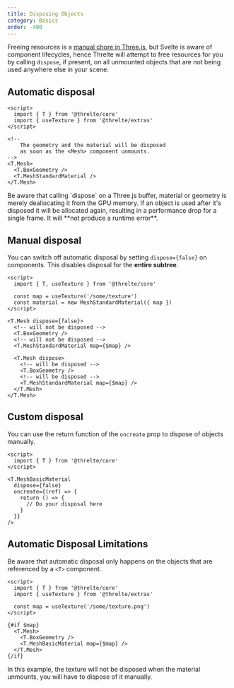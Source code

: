 ```yaml
---
title: Disposing Objects
category: Basics
order: -400
---
```


Freeing resources is a [manual chore in
Three.js](https://threejs.org/docs/index.html#manual/en/introduction/How-to-dispose-of-objects),
but Svelte is aware of component lifecycles, hence Threlte will attempt to free
resources for you by calling `dispose`, if present, on all unmounted objects
that are not being used anywhere else in your scene.

## Automatic disposal

```svelte
<script>
  import { T } from '@threlte/core'
  import { useTexture } from '@threlte/extras'
</script>

<!--
	The geometry and the material will be disposed
	as soon as the <Mesh> component unmounts.
-->
<T.Mesh>
  <T.BoxGeometry />
  <T.MeshStandardMaterial />
</T.Mesh>
```

<Tip>
  Be aware that calling `dispose` on a Three.js buffer, material or geometry is merely deallocating
  it from the GPU memory. If an object is used after it's disposed it will be allocated again,
  resulting in a performance drop for a single frame. It will **not produce a runtime error**.
</Tip>

## Manual disposal

You can switch off automatic disposal by setting `dispose={false}` on
components. This disables disposal for the **entire subtree**.

```svelte
<script>
  import { T, useTexture } from '@threlte/core'

  const map = useTexture('/some/texture')
  const material = new MeshStandardMaterial({ map })
</script>

<T.Mesh dispose={false}>
  <!-- will not be disposed -->
  <T.BoxGeometry />
  <!-- will not be disposed -->
  <T.MeshStandardMaterial map={$map} />

  <T.Mesh dispose>
    <!-- will be disposed -->
    <T.BoxGeometry />
    <!-- will be disposed -->
    <T.MeshStandardMaterial map={$map} />
  </T.Mesh>
</T.Mesh>
```

## Custom disposal

You can use the return function of the `oncreate` prop to dispose of objects manually.

```svelte
<script>
  import { T } from '@threlte/core'
</script>

<T.MeshBasicMaterial
  dispose={false}
  oncreate={(ref) => {
    return () => {
      // Do your disposal here
    }
  }}
/>
```

## Automatic Disposal Limitations

Be aware that automatic disposal only happens on the objects that are referenced
by a `<T>` component.

```svelte
<script>
  import { T } from '@threlte/core'
  import { useTexture } from '@threlte/extras'

  const map = useTexture('/some/texture.png')
</script>

{#if $map}
  <T.Mesh>
    <T.BoxGeometry />
    <T.MeshBasicMaterial map={$map} />
  </T.Mesh>
{/if}
```

In this example, the texture will not be disposed when the material unmounts,
you will have to dispose of it manually.
